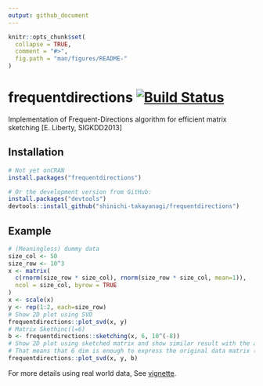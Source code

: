 ```yaml
---
output: github_document
---
```


<!-- README.md is generated from README.Rmd. Please edit that file -->

```r
knitr::opts_chunk$set(
  collapse = TRUE,
  comment = "#>",
  fig.path = "man/figures/README-"
)
```

# frequentdirections [![Build Status](https://travis-ci.com/shinichi-takayanagi/frequentdirections.svg?branch=master)](https://travis-ci.com/shinichi-takayanagi/frequentdirections) 

Implementation of Frequent-Directions algorithm for efficient matrix sketching [E. Liberty, SIGKDD2013]


## Installation

```r
# Not yet onCRAN
install.packages("frequentdirections")

# Or the development version from GitHub:
install.packages("devtools")
devtools::install_github("shinichi-takayanagi/frequentdirections")
```

## Example

```r
# (Meaningless) dummy data
size_col <- 50
size_row <- 10^3
x <- matrix(
  c(rnorm(size_row * size_col), rnorm(size_row * size_col, mean=1)),
  ncol = size_col, byrow = TRUE
)
x <- scale(x)
y <- rep(1:2, each=size_row)
# Show 2D plot using SVD
frequentdirections::plot_svd(x, y)
# Matrix Skethinc(l=6)
b <- frequentdirections::sketching(x, 6, 10^(-8))
# Show 2D plot using sketched matrix and show similar result with the above
# That means that 6 dim is enough to express the original data matrix (x)
frequentdirections::plot_svd(x, y, b)
```

For more details using real world data, See [vignette](https://cran.r-project.org/web/packages/frequentdirections/vignettes/introduction.html).
